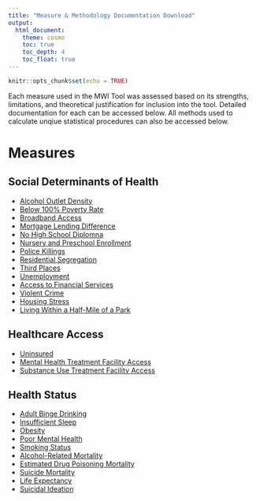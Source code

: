```yaml
---
title: "Measure & Methodology Documentation Download"
output: 
  html_document:
    theme: cosmo
    toc: true
    toc_depth: 4
    toc_float: true
---
```


```r
knitr::opts_chunk$set(echo = TRUE)
```

Each measure used in the MWI Tool was assessed based on its strengths, limitations, and theoretical justification for inclusion into the tool. Detailed documentation for each can be accessed below. All methods used to calculate unqiue statistical procedures can also be accessed below.

# Measures

## Social Determinants of Health 
- [Alcohol Outlet Density](https://github.com/mitre/hse-mwi/blob/main/Documentation/Measures/Alcohol_Outlet_Density.docx?raw=true)
- [Below 100% Poverty Rate](https://github.com/mitre/hse-mwi/blob/main/Documentation/Measures/Below_100_Federal_Poverty_Level.docx)
- [Broadband Access](https://github.com/mitre/hse-mwi/blob/main/Documentation/Measures/Broadband_Access.docx)
- [Mortgage Lending Difference](https://github.com/mitre/hse-mwi/blob/main/Documentation/Measures/Mortgage_Lending_Difference.docx)
- [No High School Diplomna](https://github.com/mitre/hse-mwi/blob/main/Documentation/Measures/No_High_School_Diploma.docx)
- [Nursery and Preschool Enrollment](https://github.com/mitre/hse-mwi/blob/main/Documentation/Measures/Nursery_and_Preschool_Enrollment.docx)
- [Police Killings](https://github.com/mitre/hse-mwi/blob/main/Documentation/Measures/Police_Killings.docx)
- [Residential Segregation](https://github.com/mitre/hse-mwi/blob/main/Documentation/Measures/Residential_segregation.docx)
- [Third Places](https://github.com/mitre/hse-mwi/blob/main/Documentation/Measures/Third_Places.docx)
- [Unemployment](https://github.com/mitre/hse-mwi/blob/main/Documentation/Measures/Unemployment.docx)
- [Access to Financial Services](https://github.com/mitre/hse-mwi/blob/main/Documentation/Measures/Access_to_Financial_Services.docx)
- [Violent Crime](https://github.com/mitre/hse-mwi/blob/main/Documentation/Measures/Violent_crime.docx)
- [Housing Stress](https://github.com/mitre/hse-mwi/blob/main/Documentation/Measures/Housing_Stress.docx)
- [Living Within a Half-Mile of a Park](https://github.com/mitre/hse-mwi/blob/main/Documentation/Measures/Living_Within_a_Half_Mile_of_a_Park.docx)

## Healthcare Access
- [Uninsured](https://github.com/mitre/hse-mwi/blob/main/Documentation/Measures/Uninsured.docx)
- [Mental Health Treatment Facility Access](https://github.com/mitre/hse-mwi/blob/main/Documentation/Measures/Mental_Health_Treatment_Facility_Access.docx)
- [Substance Use Treatment Facility Access](https://github.com/mitre/hse-mwi/blob/main/Documentation/Measures/Substance_Use_Treatment_Facility_Access.docx)

## Health Status
- [Adult Binge Drinking](https://github.com/mitre/hse-mwi/blob/main/Documentation/Measures/Adult_Binge_Drinking.docx)
- [Insufficient Sleep](https://github.com/mitre/hse-mwi/blob/main/Documentation/Measures/Insufficient_Sleep.docx)
- [Obesity](https://github.com/mitre/hse-mwi/blob/main/Documentation/Measures/Obesity.docx)
- [Poor Mental Health](https://github.com/mitre/hse-mwi/blob/main/Documentation/Measures/Poor_Mental_Health.docx)
- [Smoking Status](https://github.com/mitre/hse-mwi/blob/main/Documentation/Measures/Smoking_Status.docx)
- [Alcohol-Related Mortality](https://github.com/mitre/hse-mwi/blob/main/Documentation/Measures/Alcohol_Related_Mortality.docx)
- [Estimated Drug Poisoning Mortality](https://github.com/mitre/hse-mwi/blob/main/Documentation/Measures/Estimated_Drug_Poisoning_Mortality.docx)
- [Suicide Mortality](https://github.com/mitre/hse-mwi/blob/main/Documentation/Measures/Suicide_Mortality.docx)
- [Life Expectancy](https://github.com/mitre/hse-mwi/blob/main/Documentation/Measures/Life_Expectancy.docx)
- [Suicidal Ideation](https://github.com/mitre/hse-mwi/blob/main/Documentation/Measures/Suicidal_Ideation.docx)